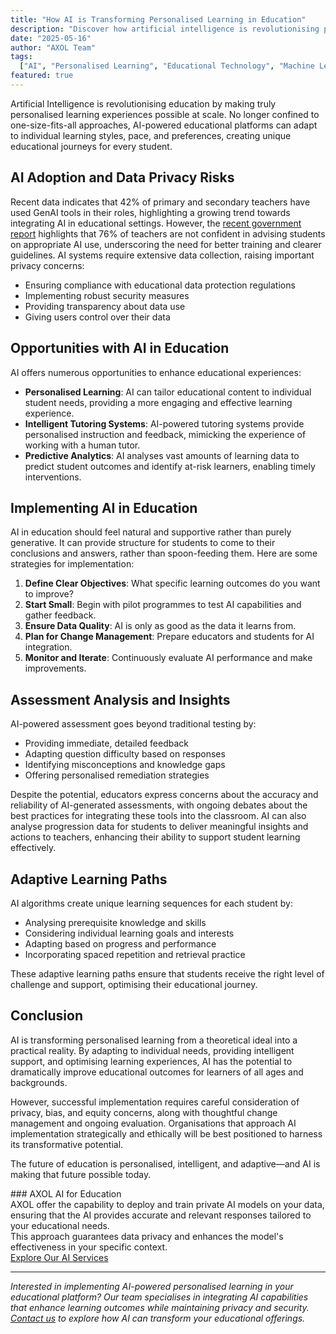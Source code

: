 ```yaml
---
title: "How AI is Transforming Personalised Learning in Education"
description: "Discover how artificial intelligence is revolutionising personalised learning experiences. Learn about adaptive learning systems, intelligent tutoring, and the future of AI in education."
date: "2025-05-16"
author: "AXOL Team"
tags:
  ["AI", "Personalised Learning", "Educational Technology", "Machine Learning"]
featured: true
---
```


Artificial Intelligence is revolutionising education by making truly personalised learning experiences possible at scale. No longer confined to one-size-fits-all approaches, AI-powered educational platforms can adapt to individual learning styles, pace, and preferences, creating unique educational journeys for every student.

## AI Adoption and Data Privacy Risks

Recent data indicates that 42% of primary and secondary teachers have used GenAI tools in their roles, highlighting a growing trend towards integrating AI in educational settings. However, the [recent government report](https://assets.publishing.service.gov.uk/media/65b8cd41b5cb6e000d8bb74e/DfE_GenAI_in_education_-_Educator_and_expert_views_report.pdf) highlights that 76% of teachers are not confident in advising students on appropriate AI use, underscoring the need for better training and clearer guidelines. AI systems require extensive data collection, raising important privacy concerns:

- Ensuring compliance with educational data protection regulations
- Implementing robust security measures
- Providing transparency about data use
- Giving users control over their data

## Opportunities with AI in Education

AI offers numerous opportunities to enhance educational experiences:

- **Personalised Learning**: AI can tailor educational content to individual student needs, providing a more engaging and effective learning experience.
- **Intelligent Tutoring Systems**: AI-powered tutoring systems provide personalised instruction and feedback, mimicking the experience of working with a human tutor.
- **Predictive Analytics**: AI analyses vast amounts of learning data to predict student outcomes and identify at-risk learners, enabling timely interventions.

## Implementing AI in Education

AI in education should feel natural and supportive rather than purely generative. It can provide structure for students to come to their conclusions and answers, rather than spoon-feeding them. Here are some strategies for implementation:

1. **Define Clear Objectives**: What specific learning outcomes do you want to improve?
2. **Start Small**: Begin with pilot programmes to test AI capabilities and gather feedback.
3. **Ensure Data Quality**: AI is only as good as the data it learns from.
4. **Plan for Change Management**: Prepare educators and students for AI integration.
5. **Monitor and Iterate**: Continuously evaluate AI performance and make improvements.

## Assessment Analysis and Insights

AI-powered assessment goes beyond traditional testing by:

- Providing immediate, detailed feedback
- Adapting question difficulty based on responses
- Identifying misconceptions and knowledge gaps
- Offering personalised remediation strategies

Despite the potential, educators express concerns about the accuracy and reliability of AI-generated assessments, with ongoing debates about the best practices for integrating these tools into the classroom. AI can also analyse progression data for students to deliver meaningful insights and actions to teachers, enhancing their ability to support student learning effectively.

## Adaptive Learning Paths

AI algorithms create unique learning sequences for each student by:

- Analysing prerequisite knowledge and skills
- Considering individual learning goals and interests
- Adapting based on progress and performance
- Incorporating spaced repetition and retrieval practice

These adaptive learning paths ensure that students receive the right level of challenge and support, optimising their educational journey.

## Conclusion

AI is transforming personalised learning from a theoretical ideal into a practical reality. By adapting to individual needs, providing intelligent support, and optimising learning experiences, AI has the potential to dramatically improve educational outcomes for learners of all ages and backgrounds.

However, successful implementation requires careful consideration of privacy, bias, and equity concerns, along with thoughtful change management and ongoing evaluation. Organisations that approach AI implementation strategically and ethically will be best positioned to harness its transformative potential.

The future of education is personalised, intelligent, and adaptive—and AI is making that future possible today.

<div class="bg-card border-2 border-gray-200 rounded-lg p-4">
  ### AXOL AI for Education
  <div>
    AXOL offer the capability to deploy and train private AI models on your
    data, ensuring that the AI provides accurate and relevant responses tailored
    to your educational needs.
  </div>
  <div>
    This approach guarantees data privacy and enhances the model's effectiveness
    in your specific context.
  </div>
  <a class="text-primary" href="/services/ai-for-education">
    Explore Our AI Services
  </a>
</div>

---

_Interested in implementing AI-powered personalised learning in your educational platform? Our team specialises in integrating AI capabilities that enhance learning outcomes while maintaining privacy and security. [Contact us](/contact) to explore how AI can transform your educational offerings._
